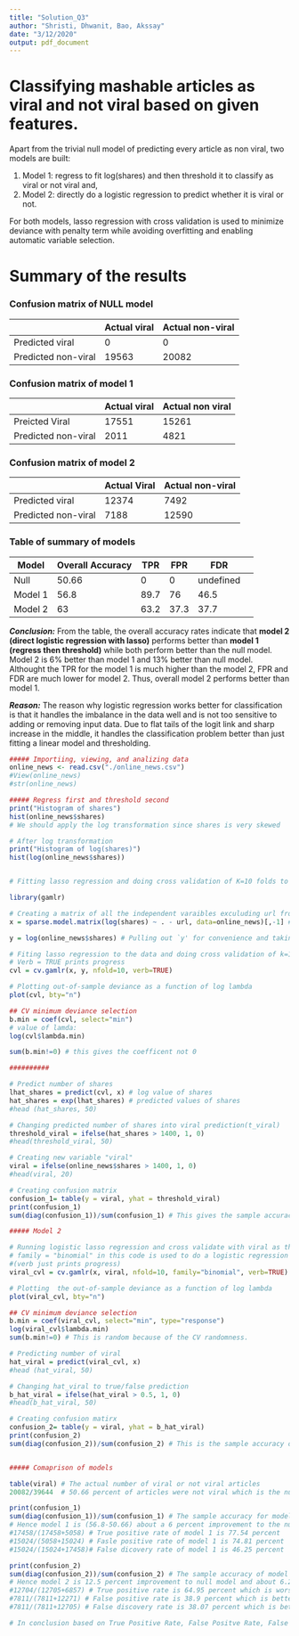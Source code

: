 ```yaml
---
title: "Solution_Q3"
author: "Shristi, Dhwanit, Bao, Akssay"
date: "3/12/2020"
output: pdf_document
---
```


# Classifying mashable articles as viral and not viral based on given features. 
Apart from the trivial null model of predicting every article as non viral, two models are built:  

1. Model 1: regress to fit log(shares) and then threshold it to classify as viral or not viral  and,   
2. Model 2: directly do a logistic regression to predict whether it is viral or not.  

For both models, lasso regression with cross validation is used to minimize deviance with penalty term while avoiding overfitting and enabling automatic variable selection. 


#  Summary of the results 
### Confusion matrix of NULL model 
 |     |  Actual viral | Actual non-viral |
  |-------|---------| --------|
  | Predicted viral|  0    |   0   |
  | Predicted non-viral |    19563    |  20082      |
  

### Confusion matrix of  model 1 
 |     |  Actual viral | Actual non viral |
  |-------|---------| --------|
  | Preicted Viral|  17551    |  15261   |
  | Predicted non-viral |  2011     |  4821     |
  
  
### Confusion matrix of  model 2 
 |     |  Actual Viral | Actual non-viral |
  |-------|---------| --------|
  | Predicted viral|   12374   |  7492   |
  | Predicted non-viral |  7188       |  12590     |
  
  
### Table of summary of models
| Model      |    Overall Accuracy        |  TPR | FPR | FDR 
| ------------- |-------------| -----|--------| -------|--------|
| Null      | 50.66 |  0 | 0  | undefined
| Model 1   | 56.8  |  89.7 |  76 | 46.5  | 
| Model 2  | 63     | 63.2  | 37.3 | 37.7  |


***Conclusion:*** From the table, the overall accuracy rates indicate that **model 2 (direct logistic regression with lasso)** performs better than **model 1 (regress then threshold)** while both perform better than the null model. Model 2 is 6% better than model 1 and 13% better than null model. Althought the TPR for the model 1 is much higher than the model 2, FPR and FDR are much lower for model 2. Thus, overall model 2 performs better than model 1.  

***Reason:*** The reason why logistic regression works better for classification is that it handles the imbalance in the data well and is not too sensitive to adding or removing input data. Due to flat tails of the logit link and sharp increase in the middle, it handles the classification problem better than just fitting a linear model and thresholding. 

```r
##### Importiing, viewing, and analizing data
online_news <- read.csv("./online_news.csv")
#View(online_news)
#str(online_news)

##### Regress first and threshold second
print("Histogram of shares")
hist(online_news$shares) 
# We should apply the log transformation since shares is very skewed 

# After log transformation
print("Histogram of log(shares)")
hist(log(online_news$shares))


# Fitting lasso regression and doing cross validation of K=10 folds to automate finding independent variables and training and testing my data multiple times simultaneously 

library(gamlr) 

# Creating a matrix of all the independent varaibles exculuding url from online_news data using the sparse.model.matrix function
x = sparse.model.matrix(log(shares) ~ . - url, data=online_news)[,-1] # -1 drops intercept

y = log(online_news$shares) # Pulling out `y' for convenience and taking the log of the dependent variable shares

# Fiting lasso regression to the data and doing cross validation of k=10 folds using the cv.gamlr command which does both tasks
# Verb = TRUE prints progress
cvl = cv.gamlr(x, y, nfold=10, verb=TRUE)

# Plotting out-of-sample deviance as a function of log lambda
plot(cvl, bty="n")

## CV minimum deviance selection
b.min = coef(cvl, select="min")
# value of lamda:
log(cvl$lambda.min)

sum(b.min!=0) # this gives the coefficent not 0

##########

# Predict number of shares
lhat_shares = predict(cvl, x) # log value of shares
hat_shares = exp(lhat_shares) # predicted values of shares
#head (hat_shares, 50)

# Changing predicted number of shares into viral prediction(t_viral)
threshold_viral = ifelse(hat_shares > 1400, 1, 0)
#head(threshold_viral, 50)

# Creating new variable "viral"
viral = ifelse(online_news$shares > 1400, 1, 0)
#head(viral, 20)

# Creating confusion matrix
confusion_1= table(y = viral, yhat = threshold_viral)
print(confusion_1)
sum(diag(confusion_1))/sum(confusion_1) # This gives the sample accuracy for model 1

##### Model 2

# Running logistic lasso regression and cross validate with viral as the dependent variable
# family = "binomial" in this code is used to do a logistic regression instead of normal regression
#(verb just prints progress)
viral_cvl = cv.gamlr(x, viral, nfold=10, family="binomial", verb=TRUE)

# Plotting  the out-of-sample deviance as a function of log lambda
plot(viral_cvl, bty="n")

## CV minimum deviance selection
b.min = coef(viral_cvl, select="min", type="response")
log(viral_cvl$lambda.min)
sum(b.min!=0) # This is random because of the CV randomness.

# Predicting number of viral
hat_viral = predict(viral_cvl, x)
#head (hat_viral, 50)

# Changing hat_viral to true/false prediction
b_hat_viral = ifelse(hat_viral > 0.5, 1, 0)
#head(b_hat_viral, 50)

# Creating confusion matirx
confusion_2= table(y = viral, yhat = b_hat_viral)
print(confusion_2)
sum(diag(confusion_2))/sum(confusion_2) # This is the sample accuracy of model 2


##### Comaprison of models

table(viral) # The actual number of viral or not viral articles
20082/39644  # 50.66 percent of articles were not viral which is the null hypothesis

print(confusion_1)
sum(diag(confusion_1))/sum(confusion_1) # The sample accuracy for model 1 is 56.8 percent
# Hence model 1 is (56.8-50.66) about a 6 percent improvement to the null model
#17458/(17458+5058) # True positive rate of model 1 is 77.54 percent
#15024/(5058+15024) # Fasle positive rate of model 1 is 74.81 percent
#15024/(15024+17458)# False dicovery rate of model 1 is 46.25 percent

print(confusion_2)
sum(diag(confusion_2))/sum(confusion_2) # The sample accuracy of model 2 is 63 percent
# Hence model 2 is 12.5 percent improvement to null model and about 6.2 percent improvement to model 1
#12704/(12705+6857) # True positive rate is 64.95 percent which is worst than model 1
#7811/(7811+12271) # False positive rate is 38.9 percent which is better than model 1 because lower is better 
#7811/(7811+12705) # False discovery rate is 38.07 percent which is better than model 1 because lower is better

# In conclusion based on True Positive Rate, False Positve Rate, False Discovery Rate, and general acuracy Model 2 does better than Model 1.

```




